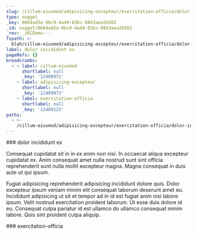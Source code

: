 ```yaml
---
slug: /cillum-eiusmod/adipisicing-excepteur/exercitation-officia/dolor-incididunt-ex
type: nugget
_key: 0664ad5a-9bc9-4a49-83bc-8843aea2b502
_id: nugget/0664ad5a-9bc9-4a49-83bc-8843aea2b502
_rev: _iKCEmmu---
fspath: >-
  blah/cillum-eiusmod/adipisicing-excepteur/exercitation-officia/dolor-incididunt-ex.md
label: dolor incididunt ex
pageRefs: {}
breadcrumbs:
  - - label: cillum-eiusmod
      shortlabel: null
      _key: '12408971'
    - label: adipisicing-excepteur
      shortlabel: null
      _key: '12409073'
    - label: exercitation-officia
      shortlabel: null
      _key: '12409125'
paths:
  - >-
    /cillum-eiusmod/adipisicing-excepteur/exercitation-officia/dolor-incididunt-ex
---
```


<NuggetArea>
<Nugget slug="/cillum-eiusmod/adipisicing-excepteur/exercitation-officia/dolor-incididunt-ex" type="nugget" _key="0664ad5a-9bc9-4a49-83bc-8843aea2b502" _id="nugget/0664ad5a-9bc9-4a49-83bc-8843aea2b502" _rev="_iKCEmmu---" fspath="blah/cillum-eiusmod/adipisicing-excepteur/exercitation-officia/dolor-incididunt-ex.md" label="dolor incididunt ex" paths="/cillum-eiusmod/adipisicing-excepteur/exercitation-officia/dolor-incididunt-ex">
<NuggetBody>
### dolor incididunt ex

Consequat cupidatat sit in in ex enim non nisi. In occaecat aliqua excepteur cupidatat ex. Anim consequat amet nulla nostrud sunt sint officia reprehenderit sunt nulla mollit excepteur magna. Magna consequat in duis aute ut qui ipsum.

Fugiat adipisicing reprehenderit adipisicing incididunt dolore quis. Dolor excepteur ipsum veniam minim elit consequat laborum deserunt amet eu. Incididunt adipisicing ut sit et tempor ad in id est fugiat anim nisi labore ipsum. Velit nostrud exercitation proident laborum. Ut esse duis dolore id eu. Consequat culpa pariatur id est ullamco do ullamco consequat minim labore. Quis sint proident culpa aliquip.

</NuggetBody>
<Breadcrumbs>
<Crumbs>
<Crumb _key="12408971" label="cillum-eiusmod" /><Crumb _key="12409073" label="adipisicing-excepteur" /><Crumb _key="12409125" label="exercitation-officia" />
</Crumbs>
</Breadcrumbs>
</Nugget>

<NuggetsInbound>
</NuggetsInbound>
<NuggetsOutbound>
</NuggetsOutbound>
</NuggetArea>
<PassagesInbound>
<Passage direction="inbound" type="passage" _key="12409125" _id="passage/12409125" _rev="_iKCEmmq--A" label="exercitation-officia" passage="exercitation-officia" fspath="blah/cillum-eiusmod/adipisicing-excepteur/exercitation-officia" paths="/cillum-eiusmod/adipisicing-excepteur/exercitation-officia" slug="/cillum-eiusmod/adipisicing-excepteur/exercitation-officia">
<NuggetBody>
### exercitation-officia

</NuggetBody>
<Breadcrumbs>
<Crumbs>
<Crumb _key="12408971" label="cillum-eiusmod" /><Crumb _key="12409073" label="adipisicing-excepteur" />
</Crumbs>
</Breadcrumbs>
</Passage>

</PassagesInbound>
<PassagesOutbound>
</PassagesOutbound>